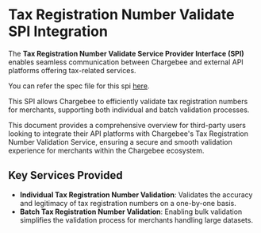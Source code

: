 # Tax Registration Number Validate SPI Integration

The **Tax Registration Number Validate Service Provider Interface (SPI)** enables seamless communication between Chargebee and external API platforms offering tax-related services.

You can refer the spec file for this spi [here](https://github.com/cb-suryak/cb-partner-mintlify-spi/blob/main/spec/spi/openapi_trn.yml).

This SPI allows Chargebee to efficiently validate tax registration numbers for merchants, supporting both individual and batch validation processes.

This document provides a comprehensive overview for third-party users looking to integrate their API platforms with Chargebee's Tax Registration Number Validation Service, ensuring a secure and smooth validation experience for merchants within the Chargebee ecosystem.

## Key Services Provided

- **Individual Tax Registration Number Validation**: Validates the accuracy and legitimacy of tax registration numbers on a one-by-one basis.
- **Batch Tax Registration Number Validation**: Enabling bulk validation simplifies the validation process for merchants handling large datasets.